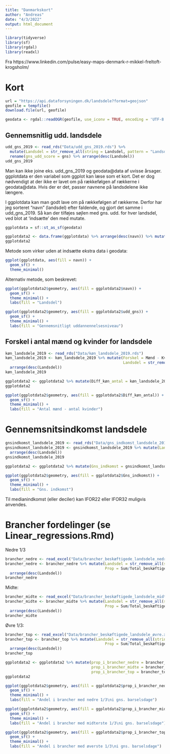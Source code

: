 ```yaml
---
title: "Danmarkskort"
author: "Andreas"
date: "4/3/2022"
output: html_document
---
```


```r
library(tidyverse)
library(sf)
library(rgdal)
library(readxl)
```

Fra https://www.linkedin.com/pulse/easy-maps-denmark-r-mikkel-freltoft-krogsholm/

# Kort
```r
url = "https://api.dataforsyningen.dk/landsdele?format=geojson"
geofile = tempfile()
download.file(url, geofile)

geodata <- rgdal::readOGR(geofile, use_iconv = TRUE, encoding = 'UTF-8') #skriv geodata@data for at få en data frame
```

## Gennemsnitlig udd. landsdele
```r
udd_gns_2019 <- read_rds("Data/udd_gns_2019.rds") %>% 
  mutate(Landsdel = str_remove_all(string = Landsdel, pattern = "Landsdel")) %>%  #fjerner "Landsdel" fra navnene
  rename(gns_udd_score = gns) %>% arrange(desc(Landsdel))
udd_gns_2019
```

Man kan ikke joine eks. udd_gns_2019 og geodata@data af uvisse årsager. 
ggplotdata er den variabel som ggplot kan læse som et kort. Det er dog nødvendigt at der ikke er lavet om på rækkefølgen af rækkerne i geodata@data. Hvis der er det, passer navnene på landsdelene ikke længere. 

I ggplotdata kan man godt lave om på rækkefølgen af rækkerne. Derfor har jeg sorteret "navn" (landsdel) efter faldende, og gjort det samme i udd_gns_2019. Så kan der tilføjes søjlen med gns. udd. for hver landsdel, ved blot at 'indsætte' den med mutate. 



```r
ggplotdata = sf::st_as_sf(geodata)

ggplotdata2 <- data.frame(ggplotdata) %>% arrange(desc(navn)) %>% mutate(udd_gns = udd_gns_2019$gns_udd_score)
ggplotdata2
```
Metode som virker uden at indsætte ekstra data i geodata:

```r
ggplot(ggplotdata, aes(fill = navn)) +
  geom_sf() +
  theme_minimal()
```

Alternativ metode, som beskrevet:

```r
ggplot(ggplotdata2$geometry, aes(fill = ggplotdata2$navn)) +
  geom_sf() +
  theme_minimal() +
  labs(fill = "Landsdel")
```

```r
ggplot(ggplotdata2$geometry, aes(fill = ggplotdata2$udd_gns)) +
  geom_sf() +
  theme_minimal() +
  labs(fill = "Gennemsnitligt uddannennelsesniveau")
```

## Forskel i antal mænd og kvinder for landsdele

```r
køn_landsdele_2019 <- read_rds("Data/køn_landsdele_2019.rds")
køn_landsdele_2019 <- køn_landsdele_2019 %>% mutate(Forskel = Mænd - Kvinder,
                                                    Landsdel = str_remove_all(string = Landsdel, pattern = "Landsdel")) %>% 
  arrange(desc(Landsdel))
køn_landsdele_2019
```

```r
ggplotdata2 <- ggplotdata2 %>% mutate(Diff_køn_antal = køn_landsdele_2019$Forskel)
ggplotdata2
```
```r
ggplot(ggplotdata2$geometry, aes(fill = ggplotdata2$Diff_køn_antal)) +
  geom_sf() +
  theme_minimal() +
  labs(fill = "Antal mænd - antal kvinder")
```
# Gennemsnitsindkomst landsdele

```r
gnsindkomst_landsdele_2019 <- read_rds("Data/gns_indkomst_landsdele_2019.rds")
gnsindkomst_landsdele_2019 <- gnsindkomst_landsdele_2019 %>% mutate(Landsdel = str_remove_all(string = Landsdel, pattern = "Landsdel")) %>% 
  arrange(desc(Landsdel))
gnsindkomst_landsdele_2019

ggplotdata2 <- ggplotdata2 %>% mutate(Gns_indkomst = gnsindkomst_landsdele_2019$Gns_indkomst)
```

```r
ggplot(ggplotdata2$geometry, aes(fill = ggplotdata2$Gns_indkomst)) +
  geom_sf() +
  theme_minimal() +
  labs(fill = "Gns. indkomst")
```

Til medianindkomst (eller deciler) kan IFOR22 eller IFOR32 muligvis anvendes. 


# Brancher fordelinger (se Linear_regressions.Rmd)

Nedre 1/3 
```r
brancher_nedre <- read_excel("Data/brancher_beskæftigede_landsdele_nedre.xlsx")
brancher_nedre <- brancher_nedre %>% mutate(Landsdel = str_remove_all(string = Landsdel, pattern = "Landsdel"),
                                            Prop = Sum/Total_beskæftigede) %>% 
  arrange(desc(Landsdel))
brancher_nedre
```


Midte:
```r
brancher_midte <- read_excel("Data/brancher_beskæftigede_landsdele_midte.xlsx")
brancher_midte <- brancher_midte %>% mutate(Landsdel = str_remove_all(string = Landsdel, pattern = "Landsdel"),
                                            Prop = Sum/Total_beskæftigede) %>% 
  arrange(desc(Landsdel))
brancher_midte
```

Øvre 1/3:
```r
brancher_top <- read_excel("Data/brancher_beskæftigede_landsdele_øvre.xlsx")
brancher_top <- brancher_top %>% mutate(Landsdel = str_remove_all(string = Landsdel, pattern = "Landsdel"),
                                            Prop = Sum/Total_beskæftigede) %>% 
  arrange(desc(Landsdel))
brancher_top
```

```r
ggplotdata2 <- ggplotdata2 %>% mutate(prop_i_brancher_nedre = brancher_nedre$Prop,
                                      prop_i_brancher_midte = brancher_midte$Prop,
                                      prop_i_brancher_top = brancher_top$Prop)
ggplotdata2
```
```r
ggplot(ggplotdata2$geometry, aes(fill = ggplotdata2$prop_i_brancher_nedre)) +
  geom_sf() +
  theme_minimal() +
  labs(fill = "Andel i brancher med nedre 1/3\ni gns. barselsdage")
```
```r
ggplot(ggplotdata2$geometry, aes(fill = ggplotdata2$prop_i_brancher_midte)) +
  geom_sf() +
  theme_minimal() +
  labs(fill = "Andel i brancher med midterste 1/3\ni gns. barselsdage")
```
```r
ggplot(ggplotdata2$geometry, aes(fill = ggplotdata2$prop_i_brancher_top)) +
  geom_sf() +
  theme_minimal() +
  labs(fill = "Andel i brancher med øverste 1/3\ni gns. barselsdage")
```

